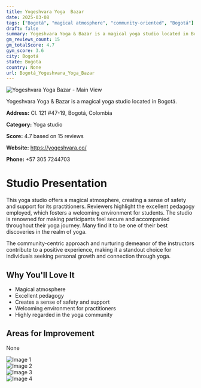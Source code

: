 ```yaml
---
title: Yogeshvara Yoga  Bazar
date: 2025-03-08
tags: ["Bogotá", "magical atmosphere", "community-oriented", "Bogotá"]  
draft: false
summary: Yogeshvara Yoga & Bazar is a magical yoga studio located in Bogotá.
gm_reviews_count: 15
gm_totalScore: 4.7
gym_score: 3.6
city: Bogotá
state: Bogota
country: None
url: Bogotá_Yogeshvara_Yoga_Bazar
---
```


<div className="aspect-[16/9] relative my-8">
  <img 
    src="https://lh5.googleusercontent.com/p/AF1QipOXievPXT0dJrKNJCXOg96D-2PtQHYZ12bjXQb4=w1920-h1080-k-no"
    alt="Yogeshvara Yoga  Bazar - Main View"
    className="object-cover absolute inset-0 w-full h-full rounded-lg"
  />
</div>

Yogeshvara Yoga & Bazar is a magical yoga studio located in Bogotá.

**Address:** Cl. 121 #47-19, Bogotá, Colombia

**Category:** Yoga studio

**Score:** 4.7 based on 15 reviews

**Website:** https://yogeshvara.co/

**Phone:** +57 305 7244703

# Studio Presentation

This yoga studio offers a magical atmosphere, creating a sense of safety and support for its practitioners. Reviewers highlight the excellent pedagogy employed, which fosters a welcoming environment for students. The studio is renowned for making participants feel secure and accompanied throughout their yoga journey. Many find it to be one of their best discoveries in the realm of yoga.

The community-centric approach and nurturing demeanor of the instructors contribute to a positive experience, making it a standout choice for individuals seeking personal growth and connection through yoga.

## Why You'll Love It

- Magical atmosphere
- Excellent pedagogy
- Creates a sense of safety and support
- Welcoming environment for practitioners
- Highly regarded in the yoga community

## Areas for Improvement

None

<div className="grid grid-cols-1 xl:grid-cols-2 gap-4 my-8">
<div className="aspect-[4/3] relative"><img src="https://lh5.googleusercontent.com/p/AF1QipMGUAghcxFpP2EGcCUUHYfbFKW5CCSFRmpUmLAF=w1920-h1080-k-no" alt="Image 1" className="object-cover absolute inset-0 w-full h-full rounded-lg" /></div>
<div className="aspect-[4/3] relative"><img src="https://lh5.googleusercontent.com/p/AF1QipO0xg4Purjkehi2ws2avYVGSv9vB0kAz3_W7C71=w1920-h1080-k-no" alt="Image 2" className="object-cover absolute inset-0 w-full h-full rounded-lg" /></div>
<div className="aspect-[4/3] relative"><img src="https://lh5.googleusercontent.com/p/AF1QipNqLuXY8zGDpeiJ7NRTeebLcnJua8f2FmE-CM5a=w1920-h1080-k-no" alt="Image 3" className="object-cover absolute inset-0 w-full h-full rounded-lg" /></div>
<div className="aspect-[4/3] relative"><img src="https://lh5.googleusercontent.com/p/AF1QipMDULI7T1txhsA9eKxrSRDlKfqOw9NnrAYF4eO2=w1920-h1080-k-no" alt="Image 4" className="object-cover absolute inset-0 w-full h-full rounded-lg" /></div>
</div>